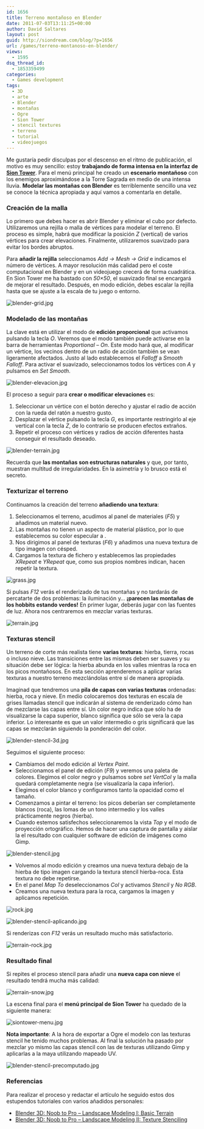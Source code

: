 ```yaml
---
id: 1656
title: Terreno montañoso en Blender
date: 2011-07-03T13:11:25+00:00
author: David Saltares
layout: post
guid: http://siondream.com/blog/?p=1656
url: /games/terreno-montanoso-en-blender/
views:
  - 1595
dsq_thread_id:
  - 1853359499
categories:
  - Games development
tags:
  - 3D
  - arte
  - Blender
  - montañas
  - Ogre
  - Sion Tower
  - stencil textures
  - terreno
  - tutorial
  - videojuegos
---
```


Me gustaría pedir disculpas por el descenso en el ritmo de publicación, el motivo es muy sencillo: estoy **trabajando de forma intensa en la interfaz de [Sion Tower](/proyectos/sion-tower/)**. Para el menú principal he creado un **escenario montañoso** con los enemigos aproximándose a la Torre Sagrada en medio de una intensa lluvia. **Modelar las montañas con Blender** es terriblemente sencillo una vez se conoce la técnica apropiada y aquí vamos a comentarla en detalle.

### Creación de la malla

Lo primero que debes hacer es abrir Blender y eliminar el cubo por defecto. Utilizaremos una rejilla o malla de vértices para modelar el terreno. El proceso es simple, habrá que modificar la posición _Z_ (vertical) de varios vértices para crear elevaciones. Finalmente, utilizaremos suavizado para evitar los bordes abruptos.

Para **añadir la rejilla** seleccionamos _Add → Mesh → Grid_ e indicamos el número de vértices. A mayor resolución más calidad pero el coste computacional en Blender y en un videojuego crecerá de forma cuadrática. En Sion Tower me ha bastado con _50×50_, el suavizado final se encargará de mejorar el resultado. Después, en modo edición, debes escalar la rejilla hasta que se ajuste a la escala de tu juego o entorno.

![blender-grid.jpg](/img/wp/blender-grid.jpg)

### Modelado de las montañas

La clave está en utilizar el modo de **edición proporcional** que activamos pulsando la tecla _O_. Veremos que el modo también puede activarse en la barra de herramientas _Proportional – On_. Este modo hará que, al modificar un vértice, los vecinos dentro de un radio de acción también se vean ligeramente afectados. Justo al lado establecemos el _Falloff_ a _Smooth Falloff_. Para activar el suavizado, seleccionamos todos los vértices con _A_ y pulsamos en _Set Smooth_.

![blender-elevacion.jpg](/img/wp/blender-elevacion.jpg)

El proceso a seguir para **crear o modificar elevaciones** es:

1.  Seleccionar un vértice con el botón derecho y ajustar el radio de acción con la rueda del ratón a nuestro gusto.
2.  Desplazar el vértice pulsando la tecla _G_, es importante restringirlo al eje vertical con la tecla _Z_, de lo contrario se producen efectos extraños.
3.  Repetir el proceso con vértices y radios de acción diferentes hasta conseguir el resultado deseado.

![blender-terrain.jpg](/img/wp/blender-terrain.jpg)

Recuerda que **las montañas son estructuras naturales** y que, por tanto, muestran multitud de irregularidades. En la asimetría y lo brusco está el secreto.

### Texturizar el terreno

Continuamos la creación del terreno **añadiendo una textura**:

1.  Seleccionamos el terreno, acudimos al panel de materiales (_F5_) y añadimos un material nuevo.
2.  Las montañas no tienen un aspecto de material plástico, por lo que establecemos su color especular a .
3.  Nos dirigimos al panel de texturas (_F6_) y añadimos una nueva textura de tipo imagen con césped.
4.  Cargamos la textura de fichero y establecemos las propiedades _XRepeat_ e _YRepeat_ que, como sus propios nombres indican, hacen repetir la textura.

![grass.jpg](/img/wp/grass.jpg)

Si pulsas _F12_ verás el renderizado de tus montañas y no tardarás de percatarte de dos problemas: la iluminación y… **¡parecen las montañas de los hobbits estando verdes!** En primer lugar, deberás jugar con las fuentes de luz. Ahora nos centraremos en mezclar varias texturas.

![terrain.jpg](/img/wp/terrain.jpg)

### Texturas stencil

Un terreno de corte más realista tiene **varias texturas**: hierba, tierra, rocas o incluso nieve. Las transiciones entre las mismas deben ser suaves y su situación debe ser lógica: la hierba abunda en los valles mientras la roca en los picos montañosos. En esta sección aprenderemos a aplicar varias texturas a nuestro terreno mezclándolas entre sí de manera apropiada.

Imaginad que tendremos una **pila de capas con varias texturas** ordenadas: hierba, roca y nieve. En medio colocaremos dos texturas en escala de grises llamadas stencil que indicarán al sistema de renderizado cómo han de mezclarse las capas entre sí. Un color negro indica que sólo ha de visualizarse la capa superior, blanco significa que sólo se vera la capa inferior. Lo interesante es que un valor intermedio o gris significará que las capas se mezclarán siguiendo la ponderación del color.

![blender-stencil-3d.jpg](/img/wp/blender-stencil-3d.jpg)

Seguimos el siguiente proceso:

- Cambiamos del modo edición al _Vertex Paint_.
- Seleccionamos el panel de edición (_F9_) y veremos una paleta de colores. Elegimos el color negro y pulsamos sobre _set VertCol_ y la malla quedará completamente negra (se visualizaría la capa inferior).
- Elegimos el color blanco y configuramos tanto la opacidad como el tamaño.
- Comenzamos a pintar el terreno: los picos deberían ser completamente blancos (roca), las lomas de un tono intermedio y los valles prácticamente negros (hierba).
- Cuando estemos satisfechos seleccionaremos la vista _Top_ y el modo de proyección ortográfico. Hemos de hacer una captura de pantalla y aislar la el resultado con cualquier software de edición de imágenes como Gimp.

![blender-stencil.jpg](/img/wp/blender-stencil.jpg)

- Volvemos al modo edición y creamos una nueva textura debajo de la hierba de tipo imagen cargando la textura stencil hierba-roca. Esta textura no debe repetirse.
- En el panel _Map To_ deseleccionamos _Col_ y activamos _Stencil_ y _No RGB_.
- Creamos una nueva textura para la roca, cargamos la imagen y aplicamos repetición.

![rock.jpg](/img/wp/rock.jpg)

![blender-stencil-aplicando.jpg](/img/wp/blender-stencil-aplicando.jpg)

Si renderizas con _F12_ verás un resultado mucho más satisfactorio.

![terrain-rock.jpg](/img/wp/terrain-rock.jpg)

### Resultado final

Si repites el proceso stencil para añadir una **nueva capa con nieve** el resultado tendrá mucha más calidad:

![terrain-snow.jpg](/img/wp/terrain-snow.jpg)

La escena final para el **menú principal de Sion Tower** ha quedado de la siguiente manera:

![siontower-menu.jpg](/img/wp/siontower-menu.jpg)

**Nota importante**: A la hora de exportar a Ogre el modelo con las texturas stencil he tenido muchos problemas. Al final la solución ha pasado por mezclar yo mismo las capas stencil con las de texturas utilizando Gimp y aplicarlas a la maya utilizando mapeado UV.

![blender-stencil-precomputado.jpg](/img/wp/blender-stencil-precomputado.jpg)

### Referencias

Para realizar el proceso y redactar el artículo he seguido estos dos estupendos tutoriales con varios añadidos personales:

- [Blender 3D: Noob to Pro – Landscape Modeling I: Basic Terrain](http://en.wikibooks.org/wiki/Blender_3D:_Noob_to_Pro/Landscape_Modeling_I:_Basic_Terrain)
- [Blender 3D: Noob to Pro – Landscape Modeling II: Texture Stenciling](http://en.wikibooks.org/wiki/Blender_3D:_Noob_to_Pro/Landscape_Modeling_II:_Texture_Stenciling)
